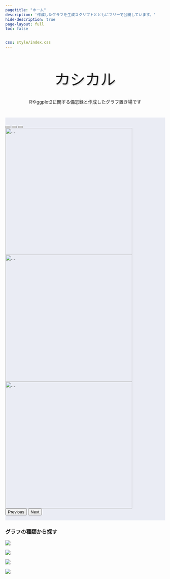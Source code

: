 ```yaml
---
pagetitle: "ホーム"
description: '作成したグラフを生成スクリプトとともにフリーで公開しています。'
hide-description: true
page-layout: full
toc: false


css: style/index.css
---
```



```{=html}
<style>
    /* Google Fontsから可愛いフォントを読み込み */
    @import url('https://fonts.googleapis.com/css2?family=Monomaniac+One&display=swap');
    
    .content {
        margin-top: 0rem;
        margin-bottom: 0rem;
        padding-top: 0rem !important; 
        padding-bottom: 0rem;
        padding-left: 0rem;
        padding-right: 0rem;
        box-shadow: 0px 0px 0px 0 rgba(255, 255, 255, 0);
    }

    .background-container{
        height: 200px;
        position: relative;
        display: flex;
        flex-direction: column; /* 子要素を縦に並べる */
        justify-content: center; /* 上下中央ぞろえ */
        align-items: center; /* 左右中央ぞろえ */
    }

    /* アニメーションを囲むコンテナのスタイル */
    .animation-container-for-quarto {
        display: flex;
        justify-content: center;
        align-items: center;
        min-height: 100px; /* アニメーションの表示領域の高さ */
        overflow: hidden;
    }

    .jumping-text-for-quarto {
        font-family: "Monomaniac One", sans-serif;
        display: flex;
    }

    .jumping-text-for-quarto span {
        display: inline-block;
        font-size: 3rem;
        text-shadow: 2px 2px 4px rgba(0,0,0,0.2);
        animation-name: jump-for-quarto;
        animation-duration: 5s;
        animation-iteration-count: infinite;
        transform-origin: bottom center;
    }
    
    .jumping-text-for-quarto span:nth-child(2) {
        animation-delay: 0.2s;
    }
    .jumping-text-for-quarto span:nth-child(3) {
        animation-delay: 0.4s;
    }
    .jumping-text-for-quarto span:nth-child(4) {
        animation-delay: 0.6s;
    }
    .jumping-text-for-quarto span:nth-child(5) {
        animation-delay: 0.8s;
    }

    @keyframes jump-for-quarto {
        0%, 6%, 100% {
            transform: translateY(0) scale(1, 1);
        }
        1% {
            transform: scale(1.1, 0.9);
            animation-timing-function: ease-in;
        }
        3% {
            transform: translateY(-80px) scale(0.9, 1.1);
            animation-timing-function: ease-out;
        } 
        5% {
            transform: translateY(0) scale(1.1, 0.9);
        }
    }

    .center-container-for-quarto {
        display: flex;
        justify-content: center;
        align-items: center;
        overflow: hidden;
    }
</style>

<div class="background-container">
    <div class="animation-container-for-quarto">
        <div class="jumping-text-for-quarto">
            <span>カ</span>
            <span>シ</span>
            <span>カ</span>
            <span>ル</span>
        </div>
    </div>
    <div class="center-container-for-quarto">
        <p>Rやggplot2に関する備忘録と作成したグラフ置き場です</p>
    </div>
</div>
```

```{=html}

<style>
    .carousel {
        background-color: #8491c328;
        padding-top: 1rem;
        padding-bottom: 1rem;
    }
    .carousel-img {
        height: 400px;
        object-fit: contain;*/
    }
</style>

<div id="carouselExampleCaptions" class="carousel slide" data-bs-ride="carousel">
  <div class="carousel-indicators">
    <button type="button" data-bs-target="#carouselExampleCaptions" data-bs-slide-to="0" class="active" aria-current="true" aria-label="Slide 1"></button>
    <button type="button" data-bs-target="#carouselExampleCaptions" data-bs-slide-to="1" aria-label="Slide 2"></button>
    <button type="button" data-bs-target="#carouselExampleCaptions" data-bs-slide-to="2" aria-label="Slide 3"></button>
  </div>
  <div class="carousel-inner">
    <div class="carousel-item active" data-bs-interval="3000">
      <img src="./fig/6bs1_acpdt.png" class="d-block w-100 carousel-img" alt="...">
    </div>
    <div class="carousel-item" data-bs-interval="3000">
      <img src="./fig/koureika_愛知県.png" class="d-block w-100 carousel-img" alt="...">
    </div>
    <div class="carousel-item" data-bs-interval="3000">
      <img src="./fig/temp_lineplot_en.png" class="d-block w-100 carousel-img" alt="...">
    </div>
  </div>
  <button class="carousel-control-prev" type="button" data-bs-target="#carouselExampleCaptions" data-bs-slide="prev">
    <span class="carousel-control-prev-icon" aria-hidden="true"></span>
    <span class="visually-hidden">Previous</span>
  </button>
  <button class="carousel-control-next" type="button" data-bs-target="#carouselExampleCaptions" data-bs-slide="next">
    <span class="carousel-control-next-icon" aria-hidden="true"></span>
    <span class="visually-hidden">Next</span>
  </button>
</div>
```



::: {.content-container}

### グラフの種類から探す

::: {layout-ncol="4"}

![](./fig/line.png)

![](./fig/bar.png)

![](./fig/heat.png)

![](./fig/map.png)

:::
:::


<!-- 
::: {.column-margin}
[![](./fig/r7halloween_catch.png){fig-alt="「地図でみる」ハロウィーンイベント2025"}](./contents/society/r7halloween/r7halloween.qmd)
:::


::: {.light-content}
This text will be shown in light mode.
:::


::: {.dark-content}
This text will be shown in dark mode.
:::

-->